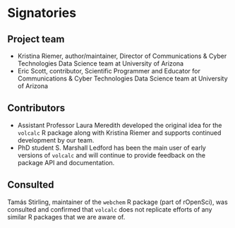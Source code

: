 # Signatories
<!-- 
This section provides the ISC with a view of the support received from the community for a proposal. Acceptance isn't predicated on popularity but community acceptance is important.  Willingness to accept outside input is also a good marker for project delivery. 

An optional section would be for R-Core signatories where changes to R are proposed.
-->

## Project team
<!-- 
Who are the people responsible for actually delivering the project if the proposal gets accepted and are already signed up and rearing to go?
-->
- Kristina Riemer, author/maintainer, Director of Communications & Cyber Technologies Data Science team at University of Arizona
- Eric Scott, contributor, Scientific Programmer and Educator for Communications & Cyber Technologies Data Science team at University of Arizona

## Contributors
<!-- 
Who are the people who have actively helped with this proposal but won't necessarily be on the core project team later?
-->

- Assistant Professor Laura Meredith developed the original idea for the `volcalc` R package along with Kristina Riemer and supports continued development by our team.
- PhD student S. Marshall Ledford has been the main user of early versions of `volcalc` and will continue to provide feedback on the package API and documentation.


## Consulted
<!-- 
Who has been given the opportunity to provide feedback on the proposal? This should include any R Consortium & ISC members who the proposal has been discussed with.
-->

Tamás Stirling, maintainer of the `webchem` R package (part of rOpenSci), was consulted and confirmed that `volcalc` does not replicate efforts of any similar R packages that we are aware of. 
